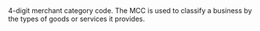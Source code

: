   

  
<ResponseField name="MCC" type="string" default="">    
4-digit merchant category code. The MCC is used to classify a business by the types of goods or services it provides.   

<Expandable title="properties">  

</Expandable> 
</ResponseField>